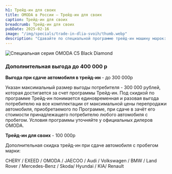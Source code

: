 ```yaml
---
h1: Трейд-ин для своих
title: OMODA в России — Трейд-ин для своих
caption: Трейд-ин для своих
breadcrumb: Трейд-ин для своих
pubDate: 2025-02-16
image: "/img/specials/trade-in-dlia-svoih/thumb.webp"
description: "Сдавайте по специальной программе трейд-ин машину марок: CHERY / EXEED / OMODA / JAECOO / Audi / Volkswagen / BMW / Land Rover / Mercedes-Benz / Skoda и получайте максимальную скидку до 400 000 руб. для покупки новой OMODA!"
---
```



<picture>
	<img src="/img/specials/trade-in-dlia-svoih/1.webp" class="w-full mb-10" alt="Специальная серия OMODA C5 Black Diamond" />
</picture>

### **Дополнительная выгода до 400 000 р**

**Выгода при сдаче автомобиля в трейд-ин** - до 300 000р

Указан максимальный размер выгоды потребителя - 300 000 рублей, которая достигается за счет программы Трейд-ин. Под скидкой по программе Трейд-ин понимается единовременная и разовая выгода потребителю на все комплектации от максимальной цены перепродажи автомобиля, приобретаемого по Программе, при сдаче в зачёт его стоимости принадлежащего потребителю любого автомобиля с пробегом. Условия программы уточняйте у официальных дилеров OMODA.

**Трейд-ин для своих** - 100 000р

Дополнительная скидка трейд-ин при сдаче автомобиля с пробегом марки:

CHERY / EXEED / OMODA / JAECOO / Audi / Volkswagen / BMW / Land Rover / Mercedes-Benz / Skoda/ Hyundai / KIA/ Renault 

<SpecialSalonsInfo dataFormName="Узнать подробнее. Трейд-ин для своих" />